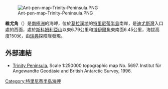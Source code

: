 [[Image:Ant-pen-map-Trinity-Peninsula.PNG|thumb]]

{{coord|63|33|S|57|22|W|display=title}}

'''維尤角'''（{{lang-en|View Point}}）是[[南極洲|南極洲]]的海岬，位於[[葛拉漢地|葛拉漢地]]的[[特里尼蒂半島|特里尼蒂半島]]南岸，是[[迪尤斯灣|迪尤斯灣]]入口處的西面，處於[[斯科姆利亞山|斯科姆利亞山]]以東6.79公里和[[博伊爾角|博伊爾角]]東南面6.45公里，海拔高度150米，由[[瑞典|瑞典]]探險隊發現。

==外部連結==
* [https://web.archive.org/web/20131002100340/http://www.bkg.bund.de/nn_193194/DE/Bundesamt/Downloads/Kostenlose-Karten/Antarktis-Karten/Satellitenbildkarten/Scale250/Daten/Trinity-Peninsula%2CtemplateId%3Draw%2Cproperty%3DpublicationFile.pdf/Trinity-Peninsula.pdf Trinity Peninsula.] Scale 1:250000 topographic map No. 5697. Institut für Angewandte Geodäsie and British Antarctic Survey, 1996.

{{DEFAULTSORT:View Point}}
[[Category:特里尼蒂半島海岬|Category:特里尼蒂半島海岬]]


{{TrinityPeninsula-geo-stub}}